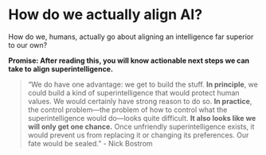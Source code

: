 
# How do we actually align AI?

<Promise>
How do we, humans, actually go about aligning an intelligence far superior to our own?

**Promise: After reading this, you will know actionable next steps we can take to align superintelligence.**

</Promise>

>“We do have one advantage: we get to build the stuff. **In principle**, we could build a kind of superintelligence that would protect human values. We would certainly have strong reason to do so. **In practice**, the control problem—the problem of how to control what the superintelligence would do—looks quite difficult. **It also looks like we will only get one chance.** Once unfriendly superintelligence exists, it would prevent us from replacing it or changing its preferences. Our fate would be sealed.” - Nick Bostrom

<CustomAlert className="mb-0 mt-4" variant="warning" title="This section is incomplete" variant="warning" description="As we fill out the rest of the guide, we'll be updating this section with which pages you should start with and visit next (based on what you're looking for)." />

